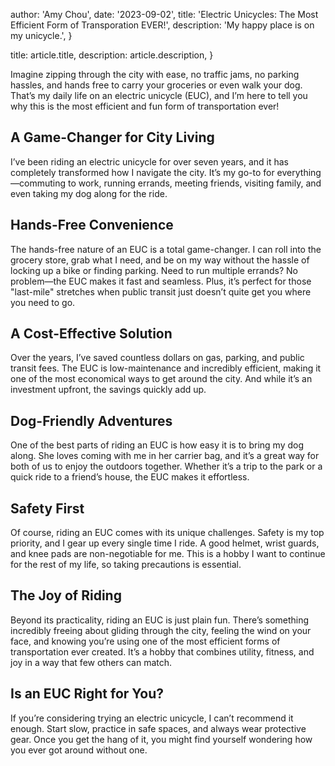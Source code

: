 
  author: 'Amy Chou',
  date: '2023-09-02',
  title: 'Electric Unicycles: The Most Efficient Form of Transporation EVER!',
  description:
    'My happy place is on my unicycle.',
}

  title: article.title,
  description: article.description,
}


Imagine zipping through the city with ease, no traffic jams, no parking hassles, and hands free to carry your groceries or even walk your dog. That’s my daily life on an electric unicycle (EUC), and I’m here to tell you why this is the most efficient and fun form of transportation ever!
<Image src={designSystem} alt="" />
## A Game-Changer for City Living
I’ve been riding an electric unicycle for over seven years, and it has completely transformed how I navigate the city. It’s my go-to for everything—commuting to work, running errands, meeting friends, visiting family, and even taking my dog along for the ride.
## Hands-Free Convenience
The hands-free nature of an EUC is a total game-changer. I can roll into the grocery store, grab what I need, and be on my way without the hassle of locking up a bike or finding parking. Need to run multiple errands? No problem—the EUC makes it fast and seamless. Plus, it’s perfect for those "last-mile" stretches when public transit just doesn’t quite get you where you need to go.
## A Cost-Effective Solution
Over the years, I’ve saved countless dollars on gas, parking, and public transit fees. The EUC is low-maintenance and incredibly efficient, making it one of the most economical ways to get around the city. And while it’s an investment upfront, the savings quickly add up.
## Dog-Friendly Adventures
One of the best parts of riding an EUC is how easy it is to bring my dog along. She loves coming with me in her carrier bag, and it’s a great way for both of us to enjoy the outdoors together. Whether it’s a trip to the park or a quick ride to a friend’s house, the EUC makes it effortless.
## Safety First
Of course, riding an EUC comes with its unique challenges. Safety is my top priority, and I gear up every single time I ride. A good helmet, wrist guards, and knee pads are non-negotiable for me. This is a hobby I want to continue for the rest of my life, so taking precautions is essential.
## The Joy of Riding
Beyond its practicality, riding an EUC is just plain fun. There’s something incredibly freeing about gliding through the city, feeling the wind on your face, and knowing you’re using one of the most efficient forms of transportation ever created. It’s a hobby that combines utility, fitness, and joy in a way that few others can match.
## Is an EUC Right for You?
If you’re considering trying an electric unicycle, I can’t recommend it enough. Start slow, practice in safe spaces, and always wear protective gear. Once you get the hang of it, you might find yourself wondering how you ever got around without one.
